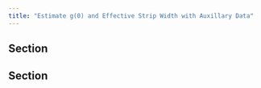 ```yaml
---
title: "Estimate g(0) and Effective Strip Width with Auxillary Data"
---
```


## Section

## Section